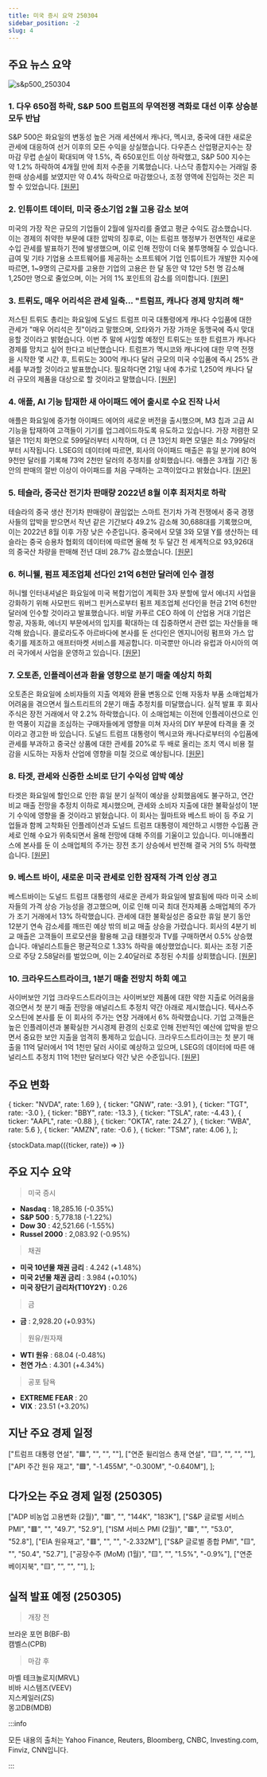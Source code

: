 ```yaml
---
title: 미국 증시 요약 250304
sidebar_position: -2
slug: 4
---
```


## 주요 뉴스 요약

![s&p500_250304](/map/250304.png)

### 1. **다우 650점 하락, S&P 500 트럼프의 무역전쟁 격화로 대선 이후 상승분 모두 반납**

S&P 500은 화요일의 변동성 높은 거래 세션에서 캐나다, 멕시코, 중국에 대한 새로운 관세에 대응하여 선거 이후의 모든 수익을 상실했습니다. 다우존스 산업평균지수는 장 마감 무렵 손실이 확대되며 약 1.5%, 즉 650포인트 이상 하락했고, S&P 500 지수는 약 1.2% 하락하여 4개월 만에 최저 수준을 기록했습니다. 나스닥 종합지수는 거래일 중 한때 상승세를 보였지만 약 0.4% 하락으로 마감했으나, 조정 영역에 진입하는 것은 피할 수 있었습니다. [[원문]](https://finance.yahoo.com/news/live/stock-market-today-dow-sinks-650-points-sp-500-wipes-out-post-election-gains-as-trump-trade-war-intensifies-210135991.html)

### 2. **인튜이트 데이터, 미국 중소기업 2월 고용 감소 보여**

미국의 가장 작은 규모의 기업들이 2월에 일자리를 줄였고 평균 수익도 감소했습니다. 이는 경제의 취약한 부문에 대한 압박의 징후로, 이는 트럼프 행정부가 전면적인 새로운 수입 관세를 발표하기 전에 발생했으며, 이로 인해 전망이 더욱 불투명해질 수 있습니다. 급여 및 기타 기업용 소프트웨어를 제공하는 소프트웨어 기업 인튜이트가 개발한 지수에 따르면, 1~9명의 근로자를 고용한 기업의 고용은 한 달 동안 약 12만 5천 명 감소해 1,250만 명으로 줄었으며, 이는 거의 1% 포인트의 감소를 의미합니다. [[원문]](https://www.reuters.com/markets/us/us-small-businesses-cut-jobs-february-intuit-data-show-2025-03-04/)

### 3. **트뤼도, 매우 어리석은 관세 일축... "트럼프, 캐나다 경제 망치려 해"**

저스틴 트뤼도 총리는 화요일에 도널드 트럼프 미국 대통령에게 캐나다 수입품에 대한 관세가 "매우 어리석은 짓"이라고 말했으며, 오타와가 가장 가까운 동맹국에 즉시 맞대응할 것이라고 밝혔습니다. 이번 주 말에 사임할 예정인 트뤼도는 또한 트럼프가 캐나다 경제를 망치고 싶어 한다고 비난했습니다. 트럼프가 멕시코와 캐나다에 대한 무역 전쟁을 시작한 몇 시간 후, 트뤼도는 300억 캐나다 달러 규모의 미국 수입품에 즉시 25% 관세를 부과할 것이라고 발표했습니다. 필요하다면 21일 내에 추가로 1,250억 캐나다 달러 규모의 제품을 대상으로 할 것이라고 말했습니다. [[원문]](https://www.reuters.com/world/canada-is-imposing-25-tariffs-30-bln-us-imports-says-trudeau-2025-03-04/)

### 4. **애플, AI 기능 탑재한 새 아이패드 에어 출시로 수요 진작 나서**

애플은 화요일에 중가형 아이패드 에어의 새로운 버전을 출시했으며, M3 칩과 고급 AI 기능을 탑재하여 고객들이 기기를 업그레이드하도록 유도하고 있습니다. 가장 저렴한 모델은 11인치 화면으로 599달러부터 시작하며, 더 큰 13인치 화면 모델은 최소 799달러부터 시작됩니다. LSEG의 데이터에 따르면, 회사의 아이패드 매출은 휴일 분기에 80억 9천만 달러를 기록해 73억 2천만 달러의 추정치를 상회했습니다. 애플은 3개월 기간 동안의 판매의 절반 이상이 아이패드를 처음 구매하는 고객이었다고 밝혔습니다. [[원문]](https://www.reuters.com/technology/apple-launches-new-ipad-air-with-ai-features-stoke-demand-2025-03-04/)

### 5. **테슬라, 중국산 전기차 판매량 2022년 8월 이후 최저치로 하락**

테슬라의 중국 생산 전기차 판매량이 끊임없는 스마트 전기차 가격 전쟁에서 중국 경쟁사들의 압박을 받으면서 작년 같은 기간보다 49.2% 감소해 30,688대를 기록했으며, 이는 2022년 8월 이후 가장 낮은 수준입니다. 중국에서 모델 3와 모델 Y를 생산하는 테슬라는 중국 승용차 협회의 데이터에 따르면 올해 첫 두 달간 전 세계적으로 93,926대의 중국산 차량을 판매해 전년 대비 28.7% 감소했습니다. [[원문]](https://www.reuters.com/business/autos-transportation/teslas-china-made-ev-sales-fall-492-february-2025-03-04/)

### 6. **허니웰, 펌프 제조업체 선다인 21억 6천만 달러에 인수 결정**

허니웰 인터내셔널은 화요일에 미국 복합기업이 계획한 3자 분할에 앞서 에너지 사업을 강화하기 위해 사모펀드 워버그 핀커스로부터 펌프 제조업체 선다인을 현금 21억 6천만 달러에 인수할 것이라고 발표했습니다. 비말 카푸르 CEO 하에 이 산업용 거대 기업은 항공, 자동화, 에너지 부문에서의 입지를 확대하는 데 집중하면서 관련 없는 자산들을 매각해 왔습니다. 콜로라도주 아르바다에 본사를 둔 선다인은 엔지니어링 펌프와 가스 압축기를 제조하고 애프터마켓 서비스를 제공합니다. 미국뿐만 아니라 유럽과 아시아의 여러 국가에서 사업을 운영하고 있습니다. [[원문]](https://www.reuters.com/markets/deals/honeywell-nears-22-billion-deal-pump-and-compressor-maker-sundyne-wsj-reports-2025-03-04/)

### 7. **오토존, 인플레이션과 환율 영향으로 분기 매출 예상치 하회**

오토존은 화요일에 소비자들의 지출 억제와 환율 변동으로 인해 자동차 부품 소매업체가 어려움을 겪으면서 월스트리트의 2분기 매출 추정치를 미달했습니다. 실적 발표 후 회사 주식은 장전 거래에서 약 2.2% 하락했습니다. 이 소매업체는 이전에 인플레이션으로 인한 역풍이 지갑을 조심하는 구매자들에게 영향을 미쳐 자사의 DIY 부문에 타격을 줄 것이라고 경고한 바 있습니다. 도널드 트럼프 대통령이 멕시코와 캐나다로부터의 수입품에 관세를 부과하고 중국산 상품에 대한 관세를 20%로 두 배로 올리는 조치 역시 비용 절감을 시도하는 자동차 산업에 영향을 미칠 것으로 예상됩니다. [[원문]](https://www.reuters.com/business/autos-transportation/autozone-misses-quarterly-revenue-estimates-inflation-currency-rates-2025-03-04/)

### 8. **타겟, 관세와 신중한 소비로 단기 수익성 압박 예상**

타겟은 화요일에 할인으로 인한 휴일 분기 실적이 예상을 상회했음에도 불구하고, 연간 비교 매출 전망을 추정치 이하로 제시했으며, 관세와 소비자 지출에 대한 불확실성이 1분기 수익에 영향을 줄 것이라고 밝혔습니다. 이 회사는 월마트와 베스트 바이 등 주요 기업들과 함께 고착화된 인플레이션과 도널드 트럼프 대통령이 제안하고 시행한 수입품 관세로 인해 수요가 위축되면서 올해 전망에 대해 주의를 기울이고 있습니다. 미니애폴리스에 본사를 둔 이 소매업체의 주가는 장전 초기 상승에서 반전해 결국 거의 5% 하락했습니다. [[원문]](https://www.reuters.com/business/retail-consumer/target-sees-near-term-profit-squeeze-tariffs-cautious-spending-2025-03-04/)

### 9. **베스트 바이, 새로운 미국 관세로 인한 잠재적 가격 인상 경고**

베스트바이는 도널드 트럼프 대통령의 새로운 관세가 화요일에 발효됨에 따라 미국 소비자들의 가격 상승 가능성을 경고했으며, 이로 인해 미국 최대 전자제품 소매업체의 주가가 조기 거래에서 13% 하락했습니다. 관세에 대한 불확실성은 중요한 휴일 분기 동안 12분기 연속 감소세를 깨뜨린 예상 밖의 비교 매출 상승을 가렸습니다. 회사의 4분기 비교 매출은 고객들이 프로모션을 활용해 고급 태블릿과 TV를 구매하면서 0.5% 상승했습니다. 애널리스트들은 평균적으로 1.33% 하락을 예상했었습니다. 회사는 조정 기준으로 주당 2.58달러를 벌었으며, 이는 2.40달러로 추정된 수치를 상회했습니다. [[원문]](https://www.reuters.com/business/retail-consumer/best-buy-posts-surprise-rise-quarterly-sales-2025-03-04/)

### 10. **크라우드스트라이크, 1분기 매출 전망치 하회 예고**

사이버보안 기업 크라우드스트라이크는 사이버보안 제품에 대한 약한 지출로 어려움을 겪으면서 첫 분기 매출 전망을 애널리스트 추정치 약간 아래로 제시했습니다. 텍사스주 오스틴에 본사를 둔 이 회사의 주가는 연장 거래에서 6% 하락했습니다. 기업 고객들은 높은 인플레이션과 불확실한 거시경제 환경의 신호로 인해 전반적인 예산에 압박을 받으면서 중요한 보안 지출을 엄격히 통제하고 있습니다. 크라우드스트라이크는 첫 분기 매출을 11억 달러에서 1억 1천만 달러 사이로 예상하고 있으며, LSEG의 데이터에 따른 애널리스트 추정치 11억 1천만 달러보다 약간 낮은 수준입니다. [[원문]](https://www.reuters.com/technology/cybersecurity/crowdstrike-forecasts-first-quarter-revenue-below-estimates-2025-03-04/)

## 주요 변화

  { ticker: "NVDA", rate: 1.69 },
  { ticker: "GNW", rate: -3.91 },
  { ticker: "TGT", rate: -3.0 },
  { ticker: "BBY", rate: -13.3 },
  { ticker: "TSLA", rate: -4.43 },
  { ticker: "AAPL", rate: -0.88 },
  { ticker: "OKTA", rate: 24.27 },
  { ticker: "WBA", rate: 5.6 },
  { ticker: "AMZN", rate: -0.6 },
  { ticker: "TSM", rate: 4.06 },
];

{stockData.map(({ticker, rate}) => <StockCardMini key={ticker} ticker={ticker} rate={rate}></StockCardMini>)}

## 주요 지수 요약

> 미국 증시

- **Nasdaq** : 18,285.16 (-0.35%)
- **S&P 500** : 5,778.18 (-1.22%)
- **Dow 30** : 42,521.66 (-1.55%)
- **Russel 2000** : 2,083.92 (-0.95%)

> 채권

- **미국 10년물 채권 금리** : 4.242 (+1.48%)
- **미국 2년물 채권 금리** : 3.984 (+0.10%)
- **미국 장단기 금리차(T10Y2Y)** : 0.26

> 금

- **금** : 2,928.20 (+0.93%)

> 원유/원자재

- **WTI 원유** : 68.04 (-0.48%)
- **천연 가스** : 4.301 (+4.34%)

> 공포 탐욕

- **EXTREME FEAR** : 20
- **VIX** : 23.51 (+3.20%)

## 지난 주요 경제 일정

  ["트럼프 대통령 연설", "🟥", "", "", ""],
  ["연준 윌리엄스 총재 연설", "🟨", "", "", ""],
  ["API 주간 원유 재고", "🟩", "-1.455M", "-0.300M", "-0.640M"],
];

<EconomicCalendar data={eventsData} />

## 다가오는 주요 경제 일정 (250305)

  ["ADP 비농업 고용변화 (2월)", "🟥", "", "144K", "183K"],
  ["S&P 글로벌 서비스 PMI", "🟥", "", "49.7", "52.9"],
  ["ISM 서비스 PMI (2월)", "🟥", "", "53.0", "52.8"],
  ["EIA 원유재고", "🟥", "", "", "-2.332M"],
  ["S&P 글로벌 종합 PMI", "🟨", "", "50.4", "52.7"],
  ["공장수주 (MoM) (1월)", "🟨", "", "1.5%", "-0.9%"],
  ["연준 베이지북", "🟨", "", "", ""],
];

<EconomicCalendar data={nextEventsData} />

## 실적 발표 예정 (250305)

> 개장 전

브라운 포먼 B(BF-B)  
캠벨스(CPB)

> 마감 후

마벨 테크놀로지(MRVL)  
비바 시스템즈(VEEV)  
지스케일러(ZS)  
몽고DB(MDB)

:::info

모든 내용의 출처는 Yahoo Finance, Reuters, Bloomberg, CNBC, Investing.com, Finviz, CNN입니다.

:::
